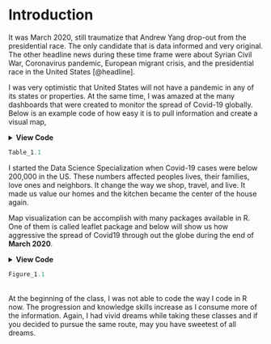 # Introduction 

It was March 2020, still traumatize that Andrew Yang drop-out from the presidential race. The only candidate that is data informed and very original. The other headline news during these time frame were about Syrian Civil War, Coronavirus pandemic, European migrant crisis, and the presidential race in the United States [@headline]. 

I was very optimistic that United States will not have a pandemic in any of its states or properties. At the same time, I was amazed at the many dashboards that were created to monitor the spread of Covid-19 globally. Below is an example code of how easy it is to pull information and create a visual map,

<details><summary>**View Code**</summary>
```r
library(COVID19)
library(dplyr)
library(DT)
library(knitr)
library(kableExtra)
# grab data from library COVID19
X <- covid19(verbose = FALSE)
MarchCovid <- X %>% filter(date == "2020-03-31") %>% 
  select(
    administrative_area_level_1,
    date,
    confirmed,
    recovered,
    deaths
  ) %>% arrange(desc(confirmed)) %>% 
    rename(country = 
             administrative_area_level_1)
## Turn to table
Table_1.1 <- MarchCovid[1:10, ] %>% 
  kable(caption = 'March 2020 Covid19 Metrics') %>%   
  kable_styling()
```
</details>

```r
Table_1.1
```

I started the Data Science Specialization when Covid-19 cases were below 200,000 in the US. These numbers affected peoples lives, their families, love ones and neighbors. It change the way we shop, travel, and live. It made us value our homes and the kitchen became the center of the house again.   

Map visualization can be accomplish with many packages available in R.  One of them is called leaflet package and below will show us how aggressive the spread of Covid19 through out the globe during the end of **March 2020**. 

<details><summary>**View Code**</summary>
```r
library(leaflet)
library(viridisLite)
library(viridis)
# Create a map using Leaflet
mapVisData <- X %>% 
  filter(date == "2020-03-31") %>%    
  rename(country=administrative_area_level_1)  %>% 
  select(country,
          date,
          longitude,
          latitude,
          confirmed,
          recovered,
          deaths)
# Color code with viridislite and viridis
CountryColor <- colorFactor(
  viridis(76), mapVisData$country)

Figure_1.1 <- leaflet(data = mapVisData) %>% 
  addTiles() %>% 
  setView(lng = 26.8206,
        lat = 30.8025,
        zoom = 2) %>% 
  addCircleMarkers(
     ~ longitude,
     ~ latitude,
     popup = paste(
     "Country: ",prettyNum(
       mapVisData$country, 
       big.mark = ","), 
     "<br>",
     "Confirmed: ",prettyNum(
       mapVisData$confirmed, 
       big.mark = ","), 
     "<br>",
     "Recovered: ", prettyNum(
       mapVisData$recovered, 
       big.mark = ","), 
     "<br>",
     "Deaths: ", prettyNum(
       mapVisData$deaths, 
       big.mark = ",")),
   weight = 1,
   radius = ~ sqrt(confirmed)*.1,
   stroke = FALSE,
   fillOpacity = .7,
   fillColor = ~CountryColor(country)
) 
```
</details>

```r
Figure_1.1
```

<br>
At the beginning of the class, I was not able to code the way I code in R now. The progression and knowledge skills increase as I consume more of the information. Again, I had vivid dreams while taking these classes and if you decided to pursue the same route, may you have sweetest of all dreams. 


